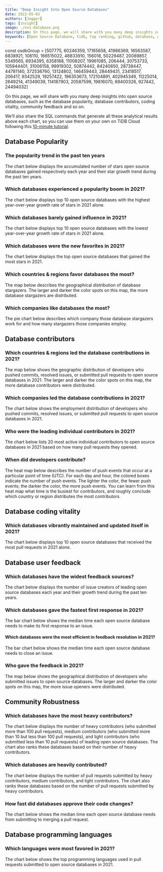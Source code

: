 ```yaml
---
title: "Deep Insight Into Open Source Databases"
date: 2022-05-03
authors: [Jagger]
tags: [insight]
image: ./oss-database.png
description: On this page, we will share with you many deep insights into open source databases, such as the database popularity, database contributors, coding vitality, community feedback and so on.  
keywords: [Open Source Database, tidb, top ranking, github, database, github archive, gitHub metrics]
---
```


const osdbGroup = [507775, 60246359, 17165658, 41986369, 16563587, 6838921, 108110, 166515022, 48833910, 156018, 50229487, 20089857, 5349565, 6934395, 6358188, 11008207, 19961085, 206444, 30753733, 105944401, 31006158, 99919302, 50874442, 84240850, 28738447, 44781140, 372536760, 13124802, 146459443, 28449431, 23418517, 206417, 9342529, 19257422, 196353673, 172104891, 402945349, 11225014, 2649214, 41349039, 114187903, 20587599, 19816070, 69400326, 927442, 24494032]

On this page, we will share with you many deep insights into open source databases, such as the database popularity, database contributors, coding vitality, community feedback and so on. 

We’ll also share the SQL commands that generate all these analytical results above each chart, so you can use them on your own on TiDB Cloud following this [10-minute tutorial](/blog/try-it-yourself/). 

<!--truncate-->

## Database Popularity

### The popularity trend in the past ten years

The chart below displays the accumulated number of stars open source databases gained respectively each year and their star growth trend during the past ten years.

<CommonChart
    chart='dynamic-stars'
    category='archive/2021/repo-racing-by-stars'
    formatSql={false}
    field='database'
/>

### Which databases experienced a popularity boom in 2021?

The chart below displays top 10 open source databases with the highest year-over-year growth rate of stars in 2021 alone.

<CommonChart
  chart='yoychart'
  category='archive/2021/repo-ranking-by-yoy-stars-growth'
  formatSql={false}
  field='database'
/>

### Which databases barely gained influence in 2021?

The chart below displays top 10 open source databases with the lowest year-over-year growth rate of stars in 2021 alone. 

<CommonChart
    chart='yoychart'
    category='archive/2021/repo-ranking-by-yoy-stars-growth-least'
    formatSql={false}
    field='database'
/>

### Which databases were the new favorites in 2021?

The chart below displays the top open source databases that gained the most stars in 2021. 

<CommonChart
  chart='barchart'
  category='archive/2021/repo-ranking-by-stars-growth'
  formatSql={false}
  categoryIndex='repo_name'
  valueIndex='stars'
  seriesName='Stars'
  field='database'
  n={10}
/>

### Which countries & regions favor databases the most? 

The map below describes the geographical distribution of database stargazers. The larger and darker the color spots on this map, the more database stargazers are distributed.

<CommonChart
  chart='worldmapchart'
  category='analyze-stars-map'
  formatSql={false}
  categoryIndex='country_or_area'
  valueIndex='count'
  seriesName='stargazers'
  effect={false}
  size={56}
  repoId={osdbGroup}
/>

### Which companies like databases the most?

The pie chart below describes which company those database stargazers work for and how many stargazers those companies employ.

<CommonChart
  chart='piechart'
  category='analyze-stars-company'
  formatSql={false}
  categoryIndex='company_name'
  valueIndex='stargazers'
  categoryType='owner'
  seriesName='Stargazers'
  repoId={osdbGroup}
/>

## Database contributors 

### Which countries & regions led the database contributions in 2021? 

The map below shows the geographic distribution of developers who pushed commits, resolved issues, or submitted pull requests to open source databases in 2021. The larger and darker the color spots on this map, the more database contributors were distributed.

<CommonChart
  chart='worldmapchart'
  category='archive/2021/country-ranking-by-contributions'
  formatSql={false}
  categoryIndex='country_code'
  seriesName='Contributions'
  valueIndex='contributions'
  field='database'
/>

### Which companies led the database contributions in 2021?

The chart below shows the employment distribution of developers who pushed commits, resolved issues, or submitted pull requests to open source databases in 2021.

<CommonChart
  chart='barchart'
  category='archive/2021/company-ranking-by-contributions'
  formatSql={false}
  categoryIndex='company'
  valueIndex='contributions'
  seriesName='Contributions'
  categoryType={false}
  field='database'
/>

### Who were the leading individual contributors in 2021?

The chart below lists 20 most active individual contributors to open source databases in 2021 based on how many pull requests they opened.

<CommonChart
  chart='barchart'
  category='archive/2021/repo-pr-creator-ranking-by-prs'
  formatSql={false}
  categoryIndex='actor_login'
  valueIndex='prs'
  categoryType='owner'
  seriesName='PRs'
  field='database'
  n={20}
/>

### When did developers contribute?

The heat map below describes the number of push events that occur at a particular point of time (UTC). For each day and hour, the colored boxes indicate the number of push events. The lighter the color, the fewer push events; the darker the color, the more push events. You can learn from this heat map what time is the busiest for contributors, and roughly conclude which country or region distributes the most contributors.


<CommonChart
  chart='heatmapchart'
  category='analyze-commits-time-distribution'
  xIndex='hour'
  yIndex='dayofweek'
  valueIndex='pushes'
  formatSql={false}
  repoId={osdbGroup}
/>

## Database coding vitality

### Which databases vibrantly maintained and updated itself in 2021?

The chart below displays top 10 open source databases that received the most pull requests in 2021 alone.

<CommonChart
  chart='barchart'
  category='archive/2021/repo-ranking-by-prs'
  formatSql={false}
  categoryIndex='repo_name'
  valueIndex='prs'
  seriesName='PRs'
  field='database'
  n={10}
/>

## Database user feedback 

### Which databases have the widest feedback sources?

The chart below displays the number of issue creators of leading open source databases each year and their growth trend during the past ten years.

<CommonChart
  chart='barchart'
  category='archive/2021/repo-ranking-by-issue-creators'
  formatSql={false}
  categoryIndex='repo_name'
  valueIndex='issue_creators'
  seriesName='Issue Creators'
  categoryType={false}
  field='database'
  n={10}
/>

### Which databases gave the fastest first response in 2021?

The bar chart below shows the median time each open source database needs to make its first response to an issue.

<CommonChart
  chart='barchart'
  category='archive/2021/repo-ranking-by-issue-open-to-first-respond'
  formatSql={false}
  categoryIndex='repo_name'
  valueIndex='days'
  seriesName='Days'
  categoryType={false}
  field='database'
  n={10}
/>

#### Which databases were the most efficient in feedback resolution in 2021?

The bar chart below shows the median time each open source database needs to close an issue.

<CommonChart
  chart='barchart'
  category='archive/2021/repo-ranking-by-issue-open-to-close'
  formatSql={false}
  categoryIndex='repo_name'
  valueIndex='days'
  seriesName='Days'
  categoryType={false}
  field='database'
  n={10}
/>

### Who gave the feedback in 2021?

The map below shows the geographical distribution of developers who submitted issues to open source databases. The larger and darker the color spots on this map, the more issue openers were distributed. 

<CommonChart
  chart='worldmapchart'
  category='analyze-issue-creators-map'
  formatSql={false}
  categoryIndex='country_or_area'
  valueIndex='count'
  seriesName='Issue openers'
  effect={false}
  size={56}
  repoId={osdbGroup}
/>

## Community Robustness

### Which databases have the most heavy contributors? 

The chart below displays the number of heavy contributors (who submitted more than 100 pull requests), medium contributors (who submitted more than 10 but less than 100 pull requests), and light contributors (who submitted less than 10 pull requests) of leading open source databases. The chart also ranks these databases based on their number of heavy contributors. 

<ContributorsCharts type='contributors' field='database'/>

### Which databases are heavily contributed?

The chart below displays the number of pull requests submitted by heavy contributors, medium contributors, and light contributors. The chart also ranks these databases based on the number of pull requests submitted by heavy contributors. 

<ContributorsCharts type='prs' field='database'/>

### How fast did databases approve their code changes?

The chart below shows the median time each open source database needs from submitting to merging a pull request.

<CommonChart
  chart='barchart'
  category='archive/2021/repo-ranking-by-pr-open-to-merge'
  formatSql={false}
  categoryIndex='repo_name'
  valueIndex='days'
  seriesName='Days'
  categoryType={false}
  field='database'
  n={20}
/>

## Database programming languages

### Which languages were most favored in 2021?

The chart below shows the top programming languages used in pull requests submitted to open source databases in 2021.

<CommonChart
    chart='barchart'
    category='archive/2021/language-ranking-by-prs'
    formatSql={false}
    categoryIndex='language'
    valueIndex='prs'
    categoryType='lang'
    seriesName='PRs'
    field='database'
/>
